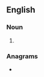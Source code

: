 {{also|at will employment}}
==English==

===Noun===
{{en-noun|head=[[at]]-[[will]] [[employment]]|-}}

# {{alternative form of|en|employment at will}}

===Anagrams===
* {{anagrams|en|a=aeeilllmmnopttwy|employment at will|employment-at-will}}
